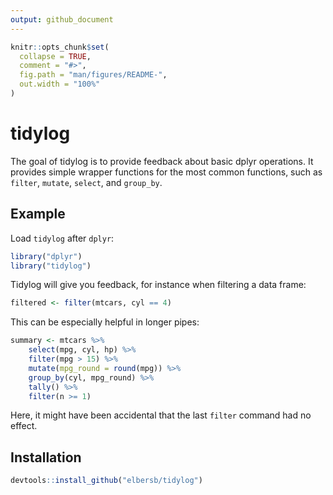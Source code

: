 ```yaml
---
output: github_document
---
```


<!-- README.md is generated from README.Rmd. Please edit that file -->

```r
knitr::opts_chunk$set(
  collapse = TRUE,
  comment = "#>",
  fig.path = "man/figures/README-",
  out.width = "100%"
)
```
# tidylog

The goal of tidylog is to provide feedback about basic dplyr operations. It provides simple wrapper functions for the most common functions, such as `filter`, `mutate`, `select`, and `group_by`.

## Example

Load `tidylog` after `dplyr`:

```r
library("dplyr")
library("tidylog")
```

Tidylog will give you feedback, for instance when filtering a data frame:

```r
filtered <- filter(mtcars, cyl == 4)
```

This can be especially helpful in longer pipes:

```r
summary <- mtcars %>%
    select(mpg, cyl, hp) %>%
    filter(mpg > 15) %>%
    mutate(mpg_round = round(mpg)) %>%
    group_by(cyl, mpg_round) %>%
    tally() %>%
    filter(n >= 1)
```
Here, it might have been accidental that the last `filter` command had no effect.

## Installation

``` r
devtools::install_github("elbersb/tidylog")
```
